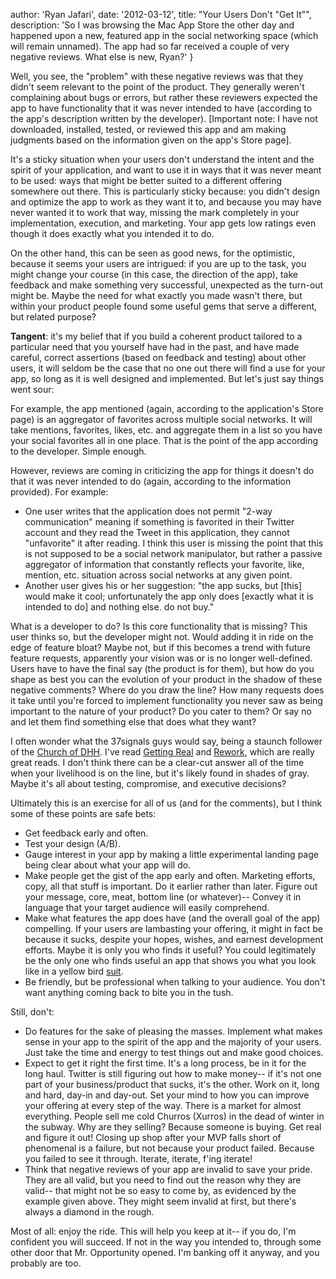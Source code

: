 
  author: 'Ryan Jafari',
  date: '2012-03-12',
  title: "Your Users Don't \"Get It\"",
  description: 'So I was browsing the Mac App Store the other day and happened upon a new, featured app in the social networking space (which will remain unnamed). The app had so far received a couple of very negative reviews. What else is new, Ryan?'
}


Well, you see, the "problem" with these negative reviews was that they didn't seem relevant to the point of the product. They generally weren't complaining about bugs or errors, but rather these reviewers expected the app to have functionality that it was never intended to have (according to the app's description written by the developer). \[Important note: I have not downloaded, installed, tested, or reviewed this app and am making judgments based on the information given on the app's Store page\].

It's a sticky situation when your users don't understand the intent and the spirit of your application, and want to use it in ways that it was never meant to be used: ways that might be better suited to a different offering somewhere out there. This is particularly sticky because: you didn't design and optimize the app to work as they want it to, and because you may have never wanted it to work that way, missing the mark completely in your implementation, execution, and marketing. Your app gets low ratings even though it does exactly what you intended it to do.

On the other hand, this can be seen as good news, for the optimistic, because it seems your users are intrigued: if you are up to the task, you might change your course (in this case, the direction of the app), take feedback and make something very successful, unexpected as the turn-out might be. Maybe the need for what exactly you made wasn't there, but within your product people found some useful gems that serve a different, but related purpose?

**Tangent**: it's my belief that if you build a coherent product tailored to a particular need that you yourself have had in the past, and have made careful, correct assertions (based on feedback and testing) about other users, it will seldom be the case that no one out there will find a use for your app, so long as it is well designed and implemented. But let's just say things went sour:

For example, the app mentioned (again, according to the application's Store page) is an aggregator of favorites across multiple social networks. It will take mentions, favorites, likes, etc. and aggregate them in a list so you have your social favorites all in one place. That is the point of the app according to the developer. Simple enough.

However, reviews are coming in criticizing the app for things it doesn't do that it was never intended to do (again, according to the information provided). For example:

- One user writes that the application does not permit "2-way communication" meaning if something is favorited in their Twitter account and they read the Tweet in this application, they cannot "unfavorite" it after reading. I think this user is missing the point that this is not supposed to be a social network manipulator, but rather a passive aggregator of information that constantly reflects your favorite, like, mention, etc. situation across social networks at any given point.
- Another user gives his or her suggestion: "the app sucks, but \[this\] would make it cool; unfortunately the app only does \[exactly what it is intended to do\] and nothing else. do not buy."

What is a developer to do? Is this core functionality that is missing? This user thinks so, but the developer might not. Would adding it in ride on the edge of feature bloat? Maybe not, but if this becomes a trend with future feature requests, apparently your vision was or is no longer well-defined. Users have to have the final say (the product is for them), but how do you shape as best you can the evolution of your product in the shadow of these negative comments? Where do you draw the line? How many requests does it take until you're forced to implement functionality you never saw as being important to the nature of your product? Do you cater to them? Or say no and let them find something else that does what they want?

I often wonder what the 37signals guys would say, being a staunch follower of the [Church of DHH](https://37signals.com/). I've read [Getting Real](https://encrypted.google.com/url?sa=t&rct=j&q=37signals%20getting%20real&source=web&cd=1&ved=0CCkQFjAA&url=http%3A%2F%2Fgettingreal.37signals.com%2F&ei=xWNeT8PoG-Xb0QG_m4icDw&usg=AFQjCNElB75Zb3nDDqHRKnFHurRgi-dapg) and [Rework](https://encrypted.google.com/url?sa=t&rct=j&q=37signals%20rework&source=web&cd=1&sqi=2&ved=0CDUQFjAA&url=http%3A%2F%2F37signals.com%2Frework%2F&ei=62NeT6vkF4q00QG1wcS1Dw&usg=AFQjCNHWdweSU0PO3GiVCYa7ICCyAxq_4A), which are really great reads. I don't think there can be a clear-cut answer all of the time when your livelihood is on the line, but it's likely found in shades of gray. Maybe it's all about testing, compromise, and executive decisions?

Ultimately this is an exercise for all of us (and for the comments), but I think some of these points are safe bets:

- Get feedback early and often.
- Test your design (A/B).
- Gauge interest in your app by making a little experimental landing page being clear about what your app will do.
- Make people get the gist of the app early and often. Marketing efforts, copy, all that stuff is important. Do it earlier rather than later. Figure out your message, core, meat, bottom line (or whatever)-- Convey it in language that your target audience will easily comprehend.
- Make what features the app does have (and the overall goal of the app) compelling. If your users are lambasting your offering, it might in fact be because it sucks, despite your hopes, wishes, and earnest development efforts. Maybe it is only you who finds it useful? You could legitimately be the only one who finds useful an app that shows you what you look like in a yellow bird [suit](http://www.youtube.com/watch?feature=player_detailpage&v=lgo7FNg_dzU#t=515s).
- Be friendly, but be professional when talking to your audience. You don't want anything coming back to bite you in the tush.

Still, don't:

- Do features for the sake of pleasing the masses. Implement what makes sense in your app to the spirit of the app and the majority of your users. Just take the time and energy to test things out and make good choices.
- Expect to get it right the first time. It's a long process, be in it for the long haul. Twitter is still figuring out how to make money-- if it's not one part of your business/product that sucks, it's the other. Work on it, long and hard, day-in and day-out. Set your mind to how you can improve your offering at every step of the way. There is a market for almost everything. People sell me cold Churros (Xurros) in the dead of winter in the subway. Why are they selling? Because someone is buying. Get real and figure it out! Closing up shop after your MVP falls short of phenomenal is a failure, but not because your product failed. Because you failed to see it through. Iterate, iterate, f'ing iterate!
- Think that negative reviews of your app are invalid to save your pride. They are all valid, but you need to find out the reason why they are valid-- that might not be so easy to come by, as evidenced by the example given above. They might seem invalid at first, but there's always a diamond in the rough.

Most of all: enjoy the ride. This will help you keep at it-- if you do, I'm confident you will succeed. If not in the way you intended to, through some other door that Mr. Opportunity opened. I'm banking off it anyway, and you probably are too.
